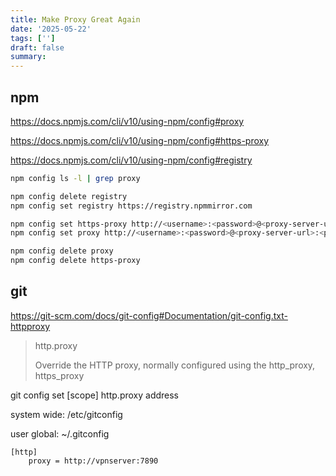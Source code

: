 ```yaml
---
title: Make Proxy Great Again
date: '2025-05-22'
tags: ['']
draft: false
summary:
---
```


## npm

https://docs.npmjs.com/cli/v10/using-npm/config#proxy

https://docs.npmjs.com/cli/v10/using-npm/config#https-proxy

https://docs.npmjs.com/cli/v10/using-npm/config#registry

```sh
npm config ls -l | grep proxy

npm config delete registry
npm config set registry https://registry.npmmirror.com

npm config set https-proxy http://<username>:<password>@<proxy-server-url>:<port>
npm config set proxy http://<username>:<password>@<proxy-server-url>:<port>

npm config delete proxy
npm config delete https-proxy
```

## git

https://git-scm.com/docs/git-config#Documentation/git-config.txt-httpproxy

> http.proxy
>
>   Override the HTTP proxy, normally configured using the http_proxy, https_proxy

git config set [scope] http.proxy address

system wide: /etc/gitconfig

user global: ~/.gitconfig

```
[http]
    proxy = http://vpnserver:7890
```
